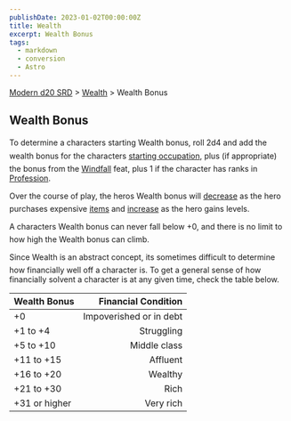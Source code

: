 ```yaml
---
publishDate: 2023-01-02T00:00:00Z
title: Wealth
excerpt: Wealth Bonus
tags:
  - markdown
  - conversion
  - Astro
---
```


[Modern d20 SRD](/#modernD20) > [Wealth](modern-d20-srd-wealth-index) > Wealth Bonus

## Wealth Bonus

To determine a characters starting Wealth bonus, roll 2d4 and add the wealth bonus for the characters [starting occupation](modern-d20-srd-starting-occupation-index), plus (if appropriate) the bonus from the [Windfall](modern-d20-srd-feats-windfall) feat, plus 1 if the character has ranks in [Profession](modern-d20-srd-skills-profession).

Over the course of play, the heros Wealth bonus will [decrease](modern-d20-srd-wealth-losing-wealth) as the hero purchases expensive [items](modern-d20-srd-equipment-index) and [increase](modern-d20-srd-wealth-regaining-wealth) as the hero gains levels.

A characters Wealth bonus can never fall below +0, and there is no limit to how high the Wealth bonus can climb.

Since Wealth is an abstract concept, its sometimes difficult to determine how financially well off a character is. To get a general sense of how financially solvent a character is at any given time, check the table below.

| Wealth Bonus  |     Financial Condition |
| :------------ | ----------------------: |
| +0            | Impoverished or in debt |
| +1 to +4      |              Struggling |
| +5 to +10     |            Middle class |
| +11 to +15    |                Affluent |
| +16 to +20    |                 Wealthy |
| +21 to +30    |                    Rich |
| +31 or higher |               Very rich |
